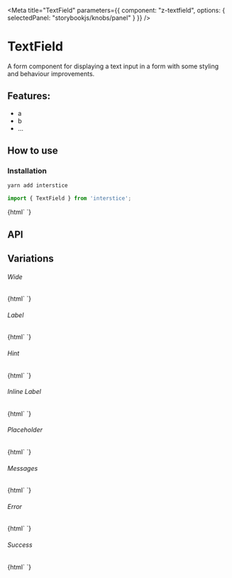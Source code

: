 

<Meta 
  title="TextField"
  parameters={{
    component: "z-textfield",
    options: { selectedPanel: "storybookjs/knobs/panel" }
  }}
/>

# TextField

A form component for displaying a text input in a form with some styling and behaviour improvements.

## Features:

- a
- b
- ...

## How to use

### Installation

```bash
yarn add interstice
```

```js
import { TextField } from 'interstice';
```

<Preview withToolbar>
  <Story name="Simple">
    {html`
      <z-textfield id="simple"></z-textfield>
    `}
  </Story>
</Preview>

## API

<Props of="z-textfield" />

## Variations

###### Wide

<Story name="Wide">
  {html`
    <z-textfield id="wide" wide></z-textfield>
  `}
</Story>

###### Label

<Story name="Label">
  {html`
    <z-textfield id="label" label="Name"></z-textfield>
  `}
</Story>

###### Hint 

<Story name="Hint">
  {html`
    <z-textfield id="hint" label="Name" hint="Enter a unique username"></z-textfield>
  `}
</Story>

###### Inline Label

<Story name="Inline Label">
  {html`
    <z-textfield id="inline-label" label="Name" hint="Enter a unique username" inline></z-textfield>
  `}
</Story>

###### Placeholder

<Story name="Placeholder">
  {html`
    <z-textfield id="placeholder" label="Name" hint="Enter a unique username" placeholder="Bobby Tables"></z-textfield>
  `}
</Story>

###### Messages

<Story name="Messages">
  {html`
    <z-textfield id="messages" label="Name" .messages=${['This is a message']}></z-textfield>
  `}
</Story>

###### Error

<Story name="Error">
  {html`
    <z-textfield id="error" label="Name" status="error"></z-textfield>
  `}
</Story>

###### Success 

<Story name="Success">
  {html`
    <z-textfield id="success" label="Name" status="success"></z-textfield>
  `}
</Story>

